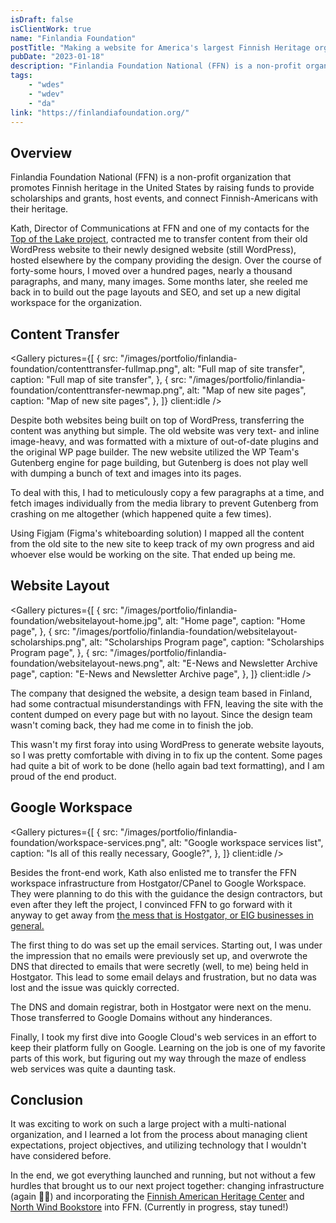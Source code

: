 ```yaml
---
isDraft: false
isClientWork: true
name: "Finlandia Foundation"
postTitle: "Making a website for America's largest Finnish Heritage organization"
pubDate: "2023-01-18"
description: "Finlandia Foundation National (FFN) is a non-profit organization that promotes Finnish heritage in the United States by raising funds to provide scholarships and grants, host events, and connect Finnish-Americans with their heritage."
tags:
    - "wdes"
    - "wdev"
    - "da"
link: "https://finlandiafoundation.org/"
---
```



## Overview

Finlandia Foundation National (FFN) is a non-profit organization that promotes Finnish heritage in the United States by raising funds to provide scholarships and grants, host events, and connect Finnish-Americans with their heritage.

Kath, Director of Communications at FFN and one of my contacts for the [Top of the Lake project](/portfolio/top-of-the-lake), contracted me to transfer content from their old WordPress website to their newly designed website (still WordPress), hosted elsewhere by the company providing the design. Over the course of forty-some hours, I moved over a hundred pages, nearly a thousand paragraphs, and many, many images. Some months later, she reeled me back in to build out the page layouts and SEO, and set up a new digital workspace for the organization.

## Content Transfer

<Gallery
	pictures={[
		{
			src: "/images/portfolio/finlandia-foundation/contenttransfer-fullmap.png",
			alt: "Full map of site transfer",
			caption: "Full map of site transfer",
		},
		{
			src: "/images/portfolio/finlandia-foundation/contenttransfer-newmap.png",
			alt: "Map of new site pages",
			caption: "Map of new site pages",
		},
	]}
	client:idle
/>

Despite both websites being built on top of WordPress, transferring the content was anything but simple. The old website was very text- and inline image-heavy, and was formatted with a mixture of out-of-date plugins and the original WP page builder. The new website utilized the WP Team's Gutenberg engine for page building, but Gutenberg is does not play well with dumping a bunch of text and images into its pages.

To deal with this, I had to meticulously copy a few paragraphs at a time, and fetch images individually from the media library to prevent Gutenberg from crashing on me altogether (which happened quite a few times).

Using Figjam (Figma's whiteboarding solution) I mapped all the content from the old site to the new site to keep track of my own progress and aid whoever else would be working on the site. That ended up being me.

## Website Layout

<Gallery
	pictures={[
		{
			src: "/images/portfolio/finlandia-foundation/websitelayout-home.jpg",
			alt: "Home page",
			caption: "Home page",
		},
		{
			src: "/images/portfolio/finlandia-foundation/websitelayout-scholarships.png",
			alt: "Scholarships Program page",
			caption: "Scholarships Program page",
		},
		{
			src: "/images/portfolio/finlandia-foundation/websitelayout-news.png",
			alt: "E-News and Newsletter Archive page",
			caption: "E-News and Newsletter Archive page",
		},
	]}
	client:idle
/>

The company that designed the website, a design team based in Finland, had some contractual misunderstandings with FFN, leaving the site with the content dumped on every page but with no layout. Since the design team wasn't coming back, they had me come in to finish the job.

This wasn't my first foray into using WordPress to generate website layouts, so I was pretty comfortable with diving in to fix up the content. Some pages had quite a bit of work to be done (hello again bad text formatting), and I am proud of the end product.

## Google Workspace

<Gallery
	pictures={[
		{
			src: "/images/portfolio/finlandia-foundation/workspace-services.png",
			alt: "Google workspace services list",
			caption: "Is all of this really necessary, Google?",
		},
	]}
	client:idle
/>

Besides the front-end work, Kath also enlisted me to transfer the FFN workspace infrastructure from Hostgator/CPanel to Google Workspace. They were planning to do this with the guidance the design contractors, but even after they left the project, I convinced FFN to go forward with it anyway to get away from [the mess that is Hostgator, or EIG businesses in general.](https://www.addwp.com/why-people-hate-eig-companies/)

The first thing to do was set up the email services. Starting out, I was under the impression that no emails were previously set up, and overwrote the DNS that directed to emails that were secretly (well, to me) being held in Hostgator. This lead to some email delays and frustration, but no data was lost and the issue was quickly corrected.

The DNS and domain registrar, both in Hostgator were next on the menu. Those transferred to Google Domains without any hinderances.

Finally, I took my first dive into Google Cloud's web services in an effort to keep their platform fully on Google. Learning on the job is one of my favorite parts of this work, but figuring out my way through the maze of endless web services was quite a daunting task.

## Conclusion

It was exciting to work on such a large project with a multi-national organization, and I learned a lot from the process about managing client expectations, project objectives, and utilizing technology that I wouldn't have considered before.

In the end, we got everything launched and running, but not without a few hurdles that brought us to our next project together: changing infrastructure (again 🤦‍♂️) and incorporating the <a href="https://www.finlandia.edu/fahc" target="_blank">Finnish American Heritage Center</a> and <a href="https://bookstore.finlandia.edu" target="_blank">North Wind Bookstore</a> into FFN. (Currently in progress, stay tuned!)
